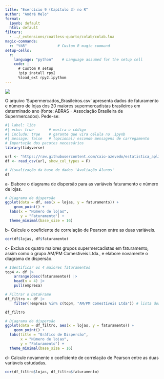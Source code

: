 ```yaml
---
title: "Exercício 9 (Capítulo 3) no R"
author: "André Melo"
format:
  ipynb: default
  html: default
filters:
  - ../_extensions/coatless-quarto/colab/colab.lua
magic-commands:
  r: "%%R"              # Custom R magic command
setup-cells:
  r:
    language: "python"    # Language assumed for the setup cell
    code: |
      # Custom R setup
      !pip install rpy2
      %load_ext rpy2.ipython
---
```


[![](https://colab.research.google.com/assets/colab-badge.svg)](https://colab.research.google.com/github/drewmelo/tasks-favero/blob/master/capitulo3/cap3_exerc9.ipynb)


O arquivo 'Supermercados_Brasileiros.csv' apresenta dados de faturamento e número de lojas dos 20 maiores supermercadistas brasileiros em determinado ano (fonte: ABRAS - Associação Brasileira de Supermercados). Pede-se:

```r
#| label: libs
#| echo: true       # mostra o código
#| include: true    # garante que vira célula no .ipynb
#| message: false   # (opcional) esconde mensagens de carregamento
# Importação dos pacotes necessários
library(tidyverse)
```


```r
url <- "https://raw.githubusercontent.com/caio-azevedo/estatistica_aplicada/refs/heads/main/Semana%201/Supermercados_Brasileiros.csv"
df <- read_csv(url, show_col_types = F)

# Visualização da base de dados 'Avaliação Alunos'
df
```

a- Elabore o diagrama de dispersão para as variáveis faturamento e número de lojas.
```r
# Diagrama de dispersão
ggplot(data = df, aes(x = lojas, y = faturamento)) +
    geom_point() +
  labs(x = "Número de lojas",
       y = "Faturamento") +
  theme_minimal(base_size = 16)
```

b- Calcule o coeficiente de correlação de Pearson entre as duas variáveis.
```r
cor(df$lojas, df$faturamento)
```

c- Exclua os quatro maiores grupos supermercadistas em faturamento, assim como o grupo AM/PM Comestíveis Ltda., e elabore novamente o diagrama de dispersão.

```r
# Identificar os 4 maiores faturamentos
top4 <- df |> 
    arrange(desc(faturamento)) |> 
    head(n = 4) |> 
    pull(empresa)

# Filtrar o DataFrame
df_filtro <- df |> 
    filter(!empresa %in% c(top4, "AM/PM Comestíveis Ltda")) # lista dos grupos a excluir

df_filtro
```


```r
# Diagrama de dispersão
ggplot(data = df_filtro, aes(x = lojas, y = faturamento)) +
    geom_point() +
  labs(title = "Gráfico de Dispersão",
       x = "Número de lojas",
       y = "Faturamento") +
  theme_minimal(base_size = 16)
```

d- Calcule novamente o coeficiente de correlação de Pearson entre as duas variáveis estudadas.
```r
cor(df_filtro$lojas, df_filtro$faturamento)
```